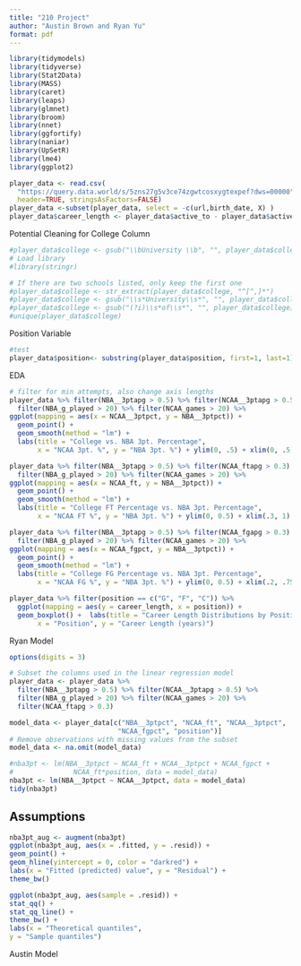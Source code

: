 ```yaml
---
title: "210 Project"
author: "Austin Brown and Ryan Yu"
format: pdf
---
```

```r
library(tidymodels)
library(tidyverse)
library(Stat2Data)
library(MASS)
library(caret)
library(leaps)
library(glmnet)
library(broom)
library(nnet)
library(ggfortify)
library(naniar)
library(UpSetR)
library(lme4)
library(ggplot2)
```

```r
player_data <- read.csv(
  "https://query.data.world/s/5zns27g5v3ce74zgwtcosxygtexpef?dws=00000", 
  header=TRUE, stringsAsFactors=FALSE)
player_data <-subset(player_data, select = -c(url,birth_date, X) )
player_data$career_length <- player_data$active_to - player_data$active_from
```


Potential Cleaning for College Column
```r
#player_data$college <- gsub("\\bUniversity \\b", "", player_data$college)
# Load library
#library(stringr)

# If there are two schools listed, only keep the first one
#player_data$college <- str_extract(player_data$college, "^[^,]*")
#player_data$college <- gsub("\\s*University\\s*", "", player_data$college)
#player_data$college <- gsub("(?i)\\s*of\\s*", "", player_data$college)
#unique(player_data$college)
```

Position Variable
```r
#test
player_data$position<- substring(player_data$position, first=1, last=1)

```

EDA
```r
# filter for min attempts, also change axis lengths
player_data %>% filter(NBA__3ptapg > 0.5) %>% filter(NCAA__3ptapg > 0.5) %>%
  filter(NBA_g_played > 20) %>% filter(NCAA_games > 20) %>%
ggplot(mapping = aes(x = NCAA__3ptpct, y = NBA__3ptpct)) +
  geom_point() +
  geom_smooth(method = "lm") + 
  labs(title = "College vs. NBA 3pt. Percentage", 
       x = "NCAA 3pt. %", y = "NBA 3pt. %") + ylim(0, .5) + xlim(0, .5)
```
```r
player_data %>% filter(NBA__3ptapg > 0.5) %>% filter(NCAA_ftapg > 0.3) %>%
  filter(NBA_g_played > 20) %>% filter(NCAA_games > 20) %>%
ggplot(mapping = aes(x = NCAA_ft, y = NBA__3ptpct)) +
  geom_point() +
  geom_smooth(method = "lm") + 
  labs(title = "College FT Percentage vs. NBA 3pt. Percentage", 
       x = "NCAA FT %", y = "NBA 3pt. %") + ylim(0, 0.5) + xlim(.3, 1)
```
```r
player_data %>% filter(NBA__3ptapg > 0.5) %>% filter(NCAA_fgapg > 0.3) %>%
  filter(NBA_g_played > 20) %>% filter(NCAA_games > 20) %>%
ggplot(mapping = aes(x = NCAA_fgpct, y = NBA__3ptpct)) +
  geom_point() +
  geom_smooth(method = "lm") + 
  labs(title = "College FG Percentage vs. NBA 3pt. Percentage", 
       x = "NCAA FG %", y = "NBA 3pt. %") + ylim(0, 0.5) + xlim(.2, .75)
```

```r
player_data %>% filter(position == c("G", "F", "C")) %>% 
  ggplot(mapping = aes(y = career_length, x = position)) +
  geom_boxplot() +  labs(title = "Career Length Distributions by Position", 
       x = "Position", y = "Career Length (years)")
```


Ryan Model
```r
options(digits = 3)

# Subset the columns used in the linear regression model
player_data <- player_data %>%
  filter(NBA__3ptapg > 0.5) %>% filter(NCAA__3ptapg > 0.5) %>%
  filter(NBA_g_played > 20) %>% filter(NCAA_games > 20) %>% 
  filter(NCAA_ftapg > 0.3) 

model_data <- player_data[c("NBA__3ptpct", "NCAA_ft", "NCAA__3ptpct", 
                           "NCAA_fgpct", "position")] 
# Remove observations with missing values from the subset
model_data <- na.omit(model_data)

#nba3pt <- lm(NBA__3ptpct ~ NCAA_ft + NCAA__3ptpct + NCAA_fgpct +  
#               NCAA_ft*position, data = model_data)
nba3pt <- lm(NBA__3ptpct ~ NCAA__3ptpct, data = model_data)
tidy(nba3pt)

```

## Assumptions
```r
nba3pt_aug <- augment(nba3pt)
ggplot(nba3pt_aug, aes(x = .fitted, y = .resid)) +
geom_point() +
geom_hline(yintercept = 0, color = "darkred") +
labs(x = "Fitted (predicted) value", y = "Residual") +
theme_bw()
```
```r
ggplot(nba3pt_aug, aes(sample = .resid)) +
stat_qq() +
stat_qq_line() +
theme_bw() +
labs(x = "Theoretical quantiles",
y = "Sample quantiles")
```



Austin Model
```r
```
